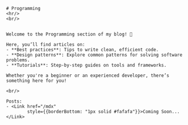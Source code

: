 
<div style={{padding: "4rem", fontSize: "1.3rem"}}>
    <BackBtn/>

    # Programming
    <hr/>
    <br/>


    Welcome to the Programming section of my blog! 🎉

    Here, you’ll find articles on:
    - **Best practices**: Tips to write clean, efficient code.
    - **Design patterns**: Explore common patterns for solving software problems.
    - **Tutorials**: Step-by-step guides on tools and frameworks.

    Whether you're a beginner or an experienced developer, there’s something here for you!

    <br/>

    Posts:
    - <Link href="/mdx"
            style={{borderBottom: "1px solid #fafafa"}}>Coming Soon...</Link>

</div>
